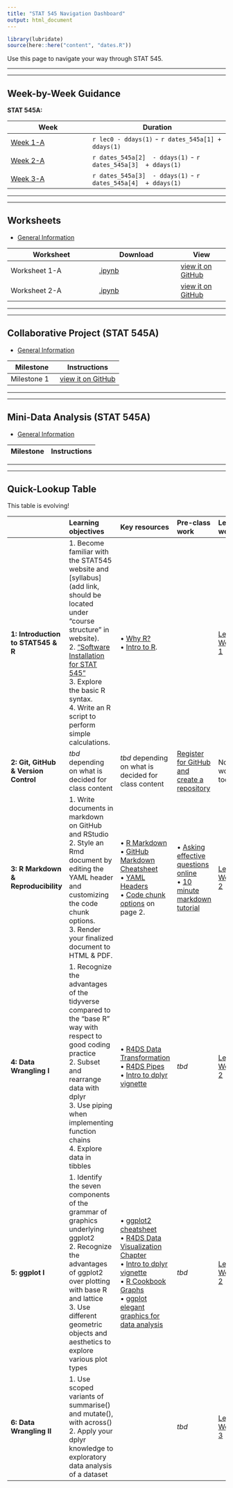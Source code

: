 ```yaml
---
title: "STAT 545 Navigation Dashboard"
output: html_document
---
```


```r
library(lubridate)
source(here::here("content", "dates.R"))
```

Use this page to navigate your way through STAT 545. 

-------

-------

## Week-by-Week Guidance

**STAT 545A:**

| Week | Duration |
|------|----------|
| [Week 1-A](/week1a) | `r lec0 - ddays(1)` - `r dates_545a[1] + ddays(1)` |
| [Week 2-A](/week2a) | `r dates_545a[2]  - ddays(1)` - `r dates_545a[3]  + ddays(1)` |
| [Week 3-A](/week3a) | `r dates_545a[3]  - ddays(1)` - `r dates_545a[4]  + ddays(1)` |
<!--
| [Week 3-A]() | `r dates_545a[4]  - ddays(1)` - `r dates_545a[5]  + ddays(1)` |
| [Week 4-A]() | `r dates_545a[6]  - ddays(1)` - `r dates_545a[7]  + ddays(1)` |
| [Week 5-A]() | `r dates_545a[8]  - ddays(1)` - `r dates_545a[9]  + ddays(1)` |
| [Week 6-A]() | `r dates_545a[10] - ddays(1)` - `r dates_545a[11] + ddays(1)` |
| [Week 7-A]() | `r dates_545a[12] - ddays(1)` - `r dates_545a[13] + ddays(1)` |
-->

<!--
**STAT 545B:**

- [Week 1-B](): `r dates_545b[1]  - ddays(1)` - `r dates_545b[2]  + ddays(1)`
- [Week 2-B](): `r dates_545b[3]  - ddays(1)` - `r dates_545b[4]  + ddays(1)`
- [Week 3-B](): `r dates_545b[5]  - ddays(1)` - `r dates_545b[6]  + ddays(1)`
- [Week 4-B](): `r dates_545b[7]  - ddays(1)` - `r dates_545b[8]  + ddays(1)`
- [Week 5-B](): `r dates_545b[9]  - ddays(1)` - `r dates_545b[10] + ddays(1)`
- [Week 6-B](): `r dates_545b[11] - ddays(1)` - `r dates_545b[12] + ddays(1)`
- [Week 7-B](): `r dates_545b[13] - ddays(1)` - `r dates_545b[14] + ddays(1)`
-->

-------

-------

## Worksheets

- [General Information](/worksheets-about)

| Worksheet | Download | View |
|-----------|----------|------|
| Worksheet 1-A | [.ipynb](https://raw.githubusercontent.com/UBC-STAT/stat545.stat.ubc.ca/master/content/worksheets/worksheet_01a.ipynb) | [view it on GitHub](https://github.com/UBC-STAT/stat545.stat.ubc.ca/blob/master/content/worksheets/worksheet_01a.ipynb) |
| Worksheet 2-A | [.ipynb](https://raw.githubusercontent.com/UBC-STAT/stat545.stat.ubc.ca/master/content/worksheets/worksheet_02a.ipynb) | [view it on GitHub](https://github.com/UBC-STAT/stat545.stat.ubc.ca/blob/master/content/worksheets/worksheet_02a.ipynb) |


-------

-------


## Collaborative Project (STAT 545A)

- [General Information](/collaborative-about)

| Milestone | Instructions |
|-----------|--------------|
| Milestone 1 | [view it on GitHub](https://github.com/UBC-STAT/stat545.stat.ubc.ca/blob/master/content/collaborative-project/milestone1/README.md#stat-545a-collaborative-project-milestone-1)


-------

-------

## Mini-Data Analysis (STAT 545A)

- [General Information](/mini-analysis-about)

| Milestone | Instructions |
|-----------|--------------|

-------

-------

## Quick-Lookup Table

This table is evolving!



|                                        | Learning objectives                                              | Key resources                          | Pre-class work           | Lecture worksheet                 | 
|:-------------------------------------- |:---------------------------                                      |:--------------------------------       |:-------------------------|:----------------------------------|
| **1: Introduction to STAT545 & R**     | 1. Become familiar with the STAT545 website and [syllabus](add link, should be located under "course structure" in website). <br /> 2. ["Software Installation for STAT 545"](/tutorials/software-stack) <br /> 3. Explore the basic R syntax. <br /> 4. Write an R script to perform simple calculations. | • [Why R?](https://cfss.uchicago.edu/setup/what-is-r/) <br /> • [Intro to R](https://stat545.com/r-basics.html). |  | [Lecture Worksheet 1](https://raw.githubusercontent.com/UBC-STAT/stat545.stat.ubc.ca/master/content/release/worksheet_01a/worksheet_01a.ipynb) <!--<br/> <a href="/release/worksheet_01a/worksheet_01a.ipynb" download target="_blank">Lecture Worksheet 1</a> -->
| **2: Git, GitHub & Version Control**   | *tbd* depending on what is decided for class content  | *tbd* depending on what is decided for class content |[Register for GitHub and create a repository](link here) | No worksheet today |
| **3: R Markdown & Reproducibility**    | 1. Write documents in markdown on GitHub and RStudio <br /> 2. Style an Rmd document by editing the YAML header and customizing the code chunk options. <br /> 3. Render your finalized document to HTML & PDF. | • [R Markdown](https://rstudio.com/wp-content/uploads/2016/03/rmarkdown-cheatsheet-2.0.pdf) <br /> • [GitHub Markdown Cheatsheet](https://rstudio.com/wp-content/uploads/2016/03/rmarkdown-cheatsheet-2.0.pdf) <br /> • [YAML Headers](https://bookdown.org/yihui/rmarkdown/html-document.html) <br /> • [Code chunk options](https://rstudio.com/wp-content/uploads/2015/03/rmarkdown-reference.pdf?_ga=2.177968037.1059384083.1597196687-1784159993.1567907747) on page 2. |• [Asking effective questions online](https://stat545guidebook.netlify.app/introduction-to-stat-545-and-github.html#topic-3-asking-effective-questions-online-10-min) <br /> • [10 minute markdown tutorial](https://commonmark.org/help/tutorial/) | [Lecture Worksheet 2](link here) |
| **4: Data Wrangling I**                | 1. Recognize the advantages of the tidyverse compared to the "base R" way with respect to good coding practice <br /> 2. Subset and rearrange data with dplyr <br /> 3. Use piping when implementing function chains <br /> 4. Explore data in tibbles| • [R4DS Data Transformation](https://r4ds.had.co.nz/transform.html) <br /> • [R4DS Pipes](https://r4ds.had.co.nz/pipes.html) <br /> • [Intro to dplyr vignette](https://cran.r-project.org/web/packages/dplyr/vignettes/dplyr.html) | *tbd* | [Lecture Worksheet 2](link here) |
| **5: ggplot I**                        | 1. Identify the seven components of the grammar of graphics underlying ggplot2 <br /> 2. Recognize the advantages of ggplot2 over plotting with base R and lattice <br /> 3. Use different geometric objects and aesthetics to explore various plot types | • [ggplot2 cheatsheet](https://github.com/rstudio/cheatsheets/blob/master/data-visualization-2.1.pdf) <br /> • [R4DS Data Visualization Chapter](https://r4ds.had.co.nz/data-visualisation.html) <br /> • [Intro to dplyr vignette](https://cran.r-project.org/web/packages/dplyr/vignettes/dplyr.html) <br /> • [R Cookbook Graphs](http://www.cookbook-r.com/Graphs/) <br /> • [ggplot elegant graphics for data analysis](http://webcat2.library.ubc.ca/vwebv/holdingsInfo?bibId=8489511) | *tbd* | [Lecture Worksheet 2](link here) |
| **6: Data Wrangling II**               | 1. Use scoped variants of summarise() and mutate(), with across() <br /> 2. Apply your dplyr knowledge to exploratory data analysis of a dataset | | *tbd* | [Lecture Worksheet 3](link here) |
